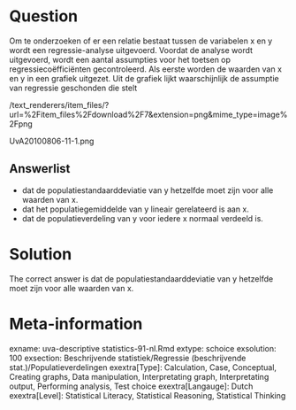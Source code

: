 Question
========

Om te onderzoeken of er een relatie bestaat tussen de variabelen x en y wordt een regressie-analyse uitgevoerd. Voordat de analyse wordt uitgevoerd, wordt een aantal assumpties voor het toetsen op regressiecoëfficiënten gecontroleerd. Als eerste worden de waarden van x en y in een grafiek uitgezet. Uit de grafiek lijkt waarschijnlijk de assumptie van regressie geschonden die stelt 

 /text_renderers/item_files/?url=%2Fitem_files%2Fdownload%2F7&extension=png&mime_type=image%2Fpng 

 UvA20100806-11-1.png 

Answerlist
----------
* dat de populatiestandaarddeviatie van y hetzelfde moet zijn voor alle waarden van x.
* dat het populatiegemiddelde van y lineair gerelateerd is aan x.
* dat de populatieverdeling van y voor iedere x normaal verdeeld is.

Solution
========

The correct answer is  dat de populatiestandaarddeviatie van y hetzelfde moet zijn voor alle waarden van x. 

Meta-information
================
exname: uva-descriptive statistics-91-nl.Rmd 
extype: schoice 
exsolution: 100 
exsection: Beschrijvende statistiek/Regressie (beschrijvende stat.)/Populatieverdelingen
exextra[Type]: Calculation, Case, Conceptual, Creating graphs, Data manipulation, Interpretating graph, Interpretating output, Performing analysis, Test choice 
exextra[Langauge]: Dutch 
exextra[Level]: Statistical Literacy, Statistical Reasoning, Statistical Thinking 
